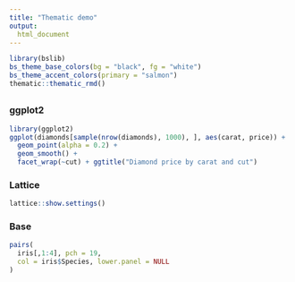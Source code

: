 ```yaml
---
title: "Thematic demo"
output: 
  html_document
---
```


```r
library(bslib)
bs_theme_base_colors(bg = "black", fg = "white")
bs_theme_accent_colors(primary = "salmon")
thematic::thematic_rmd()
```

## {.tabset .tabset-pills}

### ggplot2 

```r
library(ggplot2)
ggplot(diamonds[sample(nrow(diamonds), 1000), ], aes(carat, price)) +
  geom_point(alpha = 0.2) +
  geom_smooth() +
  facet_wrap(~cut) + ggtitle("Diamond price by carat and cut")
```

### Lattice 

```r
lattice::show.settings()
```

### Base

```r
pairs(
  iris[,1:4], pch = 19, 
  col = iris$Species, lower.panel = NULL
)
```
